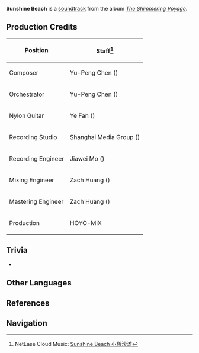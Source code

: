 {{Soundtrack Infobox
|title          =
|image          = The Shimmering Voyage.jpg
|album          = The Shimmering Voyage
|disc           = 1
|number         = 06
|featured       =
|featured2      =
|featured3      =
|featured_disc  =
|featured_disc2 =
|featured_disc3 =
|youtube_id     = cdC8wPt_SPw
|youtube_time   = 725
|spotify_id     = 1fyDpdIbE81qHFuAVf5LB5
|played_in      = Golden Apple Archipelago
|during         = [[Golden Apple Archipelago]]
|domain         =
|previous       = Whispering Seabreeze
|next           = Ariel's Footprints
}}
'''Sunshine Beach''' is a [[soundtrack]] from the album ''[[The Shimmering Voyage]]''.

==Production Credits==
{| class="wikitable" style="text-align:left; height:0.5em"
! Position
! Staff<ref>NetEase Cloud Music: [https://music.163.com/#/song?id=1861403398 Sunshine Beach 小憩沙滩]</ref>
|-
! Composer
| Yu-Peng Chen ({{Lang|zh=陈致逸|mini=1}})
|-
! Orchestrator
| Yu-Peng Chen ({{Lang|zh=陈致逸|mini=1}})
|-
! Nylon Guitar
| Ye Fan ({{Lang|zh=范晔|mini=1}})
|-
! Recording Studio
| Shanghai Media Group ({{Lang|zh=上海广播大厦|mini=1}})
|-
! Recording Engineer
| Jiawei Mo ({{Lang|zh=莫家伟|mini=1}})
|-
! Mixing Engineer
| Zach Huang ({{Lang|zh=黄巍|mini=1}})
|-
! Mastering Engineer
| Zach Huang ({{Lang|zh=黄巍|mini=1}})
|-
! Production
| HOYO-MiX
|}

==Trivia==
* {{Transclude|Whispering Seabreeze|GAATheme2|section=1}}

==Other Languages==
{{Other Languages
|default_hidden = 1
|en      = Sunshine Beach
|zhs     = 小憩沙滩
|zhs_rm  = Xiǎoqì Shātān
|zht     = 小憩沙灘
|zht_rm  = Xiǎoqì Shātān
|ja      = 小憩の浜辺
|ja_rm   = Shoukei no Hamabe
}}

==References==
{{Reflist}}

==Navigation==
{{Soundtrack Navbox|The Shimmering Voyage}}